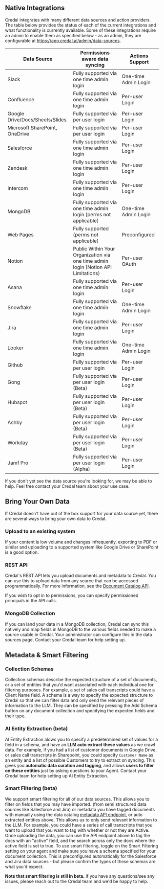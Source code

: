## Native Integrations

Credal integrates with many different data sources and action providers. The table below provides the status of each of the current integrations and what functionality is currently available.
Some of these integrations require an admin to enable them as specified below - as an admin, they are configurable at https://app.credal.ai/admin/data-sources.

| Data Source                     | Permissions aware data syncing                                                    | Actions Support      |
| ------------------------------- | --------------------------------------------------------------------------------- | -------------------- |
| Slack                           | Fully supported via one time admin login                                          | One-time Admin Login |
| Confluence                      | Fully supported via one time admin login                                          | Per-user Login       |
| Google Drive/Docs/Sheets/Slides | Fully supported via per user login                                                | Per-user Login       |
| Microsoft SharePoint, OneDrive  | Fully supported via per user login                                                | Per-user Login       |
| Salesforce                      | Fully supported via one time admin login                                          | Per-user Login       |
| Zendesk                         | Fully supported via one time admin login                                          | Per-user Login       |
| Intercom                        | Fully supported via one time admin login                                          | Per-user Login       |
| MongoDB                         | Fully supported via one time admin login (perms not applicable)                   | One-time Admin Login |
| Web Pages                       | Fully supported (perms not applicable)                                            | Preconfigured        |
| Notion                          | Public Within Your Organization via one time admin login (Notion API Limitations) | Per-user OAuth       |
| Asana                           | Fully supported via one time admin login                                          | Per-user Login       |
| Snowflake                       | Fully supported via one time admin login                                          | One-time Admin Login |
| Jira                            | Fully supported via one time admin login                                          | Per-user Login       |
| Looker                          | Fully supported via one time admin login                                          | One-time Admin Login |
| Github                          | Fully supported via per user login                                                | Per-user Login       |
| Gong                            | Fully supported via per user login (Beta)                                         | Per-user Login       |
| Hubspot                         | Fully supported via per user login (Beta)                                         | Per-user Login       |
| Ashby                           | Fully supported via per user login (Beta)                                         | Per-user Login       |
| Workday                         | Fully supported via per user login (Beta)                                         | Per-user Login       |
| Jamf Pro                        | Fully supported via per user login (Alpha)                                        | Per-user Login       |

If you don't yet see the data source you're looking for, we may be able to help. Feel free contact your Credal team about your use case.

## Bring Your Own Data

If Credal doesn't have out of the box support for your data source yet, there are several ways to bring your own data to Credal.

### Upload to an existing system

If your content is low volume and changes infrequently, exporting to PDF or similar and uploading to a supported system like Google Drive or SharePoint is a good option.

### REST API

Credal's REST API lets you upload documents and metadata to Credal. You can use this to upload data from any source that can be accessed programmatically. For more information, see the [Document Catalog API](/api-reference/document-catalog/upload-document-contents).

If you wish to opt in to permissions, you can specify permissioned principals in the API calls.

### MongoDB Collection

If you can land your data in a MongoDB collection, Credal can sync this natively and map fields in MongoDB to the various fields needed to make a source usable in Credal.
Your administrator can configure this in the data sources page. Contact your Credal team for help setting up.

## Metadata & Smart Filtering

### Collection Schemas

Collection schemas describe the expected structure of a set of documents, or a set of entities that you'd want associated with each individual one for filtering purposes.
For example, a set of sales call transcripts could have a Client Name field. A schema is a way to specify the expected structure to Credal so that we can filter data and only send the relevant pieces of information to the LLM.
They can be specified by pressing the Add Schema button on any document collection and specifying the expected fields and their type.

### AI Entity Extraction (beta)

AI Entity Extraction alows you to specify a predetermined set of values for a field in a schema, and have an **LLM auto extract these values** as we crawl data.
For example, if you had a list of customer documents in Google Drive, or sales call transcripts in Sharepoint, you could specify `Customer Name` as an entity and a list of possible Customers to try to extract on syncing. This gives you **automatic data curation and tagging**, and allows **users to filter on these entities** just by asking questions to your Agent. Contact your Credal team for help setting up AI Entity Extraction.

### Smart Filtering (beta)

We support smart filtering for all of our data sources. This allows you to filter on fields that you may have imported.
(from semi structured data sources like Salesforce and Jira) or metadata you have tagged documents with manually using the data catalog [metadata API endpoint](/api-reference/document-catalog/metadata), or auto extracted entities above. This allows us to only send relevant information to the LLM.
For example, you could have a series of call transcripts that you want to upload that you want to tag with whether or not they are Active. Once uploading the data, you can use the API endpoint above to tag the docs with an "active" field, and the search across only the docs where the active field is set to true.
To use smart filtering, toggle on the Smart Filtering setting on your agent and make sure you have a schema specified for your document collection. This is preconfigured automatically for the Salesforce and Jira data sources - but please confirm the types of these schemas are what you'd expect.

**Note that smart filtering is still in beta.** If you have any questions/see any issues, please reach out to the Credal team and we'd be happy to help.
